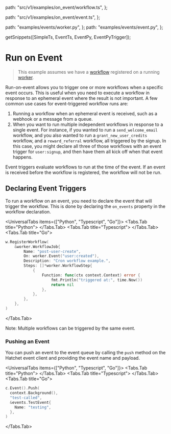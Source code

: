 
  path: "src/v1/examples/on_event/workflow.ts",
};

  path: "src/v1/examples/on_event/event.ts",
};

  path: "examples/events/worker.py",
};
  path: "examples/events/event.py",
};

  getSnippets([SimpleTs, EventTs, EventPy, EventPyTrigger]);

# Run on Event

> This example assumes we have a [workflow](./basic-workflows.mdx) registered on a running [worker](./workers.mdx).

Run-on-event allows you to trigger one or more workflows when a specific event occurs. This is useful when you need to execute a workflow in response to an ephemeral event where the result is not important. A few common use cases for event-triggered workflow runs are:

1. Running a workflow when an ephemeral event is received, such as a webhook or a message from a queue.
2. When you want to run multiple independent workflows in response to a single event. For instance, if you wanted to run a `send_welcome_email` workflow, and you also wanted to run a `grant_new_user_credits` workflow, and a `reward_referral` workflow, all triggered by the signup. In this case, you might declare all three of those workflows with an event trigger for `user:signup`, and then have them all kick off when that event happens.

<Callout type="warning">
  Event triggers evaluate workflows to run at the time of the event. If an event
  is received before the workflow is registered, the workflow will not be run.
</Callout>

## Declaring Event Triggers

To run a workflow on an event, you need to declare the event that will trigger the workflow. This is done by declaring the `on_events` property in the workflow declaration.

<UniversalTabs items={["Python", "Typescript", "Go"]}>
  <Tabs.Tab title="Python">
    <GithubSnippet src={EventPy} target="Event trigger" />
  </Tabs.Tab>
  <Tabs.Tab title="Typescript">
    <GithubSnippet src={SimpleTs} target="Run workflow on event" />
  </Tabs.Tab>
  <Tabs.Tab title="Go">
  ```go
  w.RegisterWorkflow(
      &worker.WorkflowJob{
          Name: "post-user-create",
          On: worker.Event("user:created"),
          Description: "Cron workflow example.",
          Steps: []*worker.WorkflowStep{
              {
                  Function: func(ctx context.Context) error {
                      fmt.Println("triggered at:", time.Now())
                      return nil
                  },
              },
          },
      },
  )
  ```
  </Tabs.Tab>
</UniversalTabs>

<Callout type="info">
  Note: Multiple workflows can be triggered by the same event.
</Callout>

### Pushing an Event

You can push an event to the event queue by calling the `push` method on the Hatchet event client and providing the event name and payload.

<UniversalTabs items={["Python", "Typescript", "Go"]}>
  <Tabs.Tab title="Python">
  <GithubSnippet src={EventPyTrigger} target="Event trigger" />
  </Tabs.Tab>
  <Tabs.Tab title="Typescript">
    <GithubSnippet src={EventTs} target="Pushing an Event" />
  </Tabs.Tab>
  <Tabs.Tab title="Go">
  ```go
  c.Event().Push(
    context.Background(),
    "test-called",
    &events.TestEvent{
      Name: "testing",
    },
  )
  ```

  </Tabs.Tab>
</UniversalTabs>
